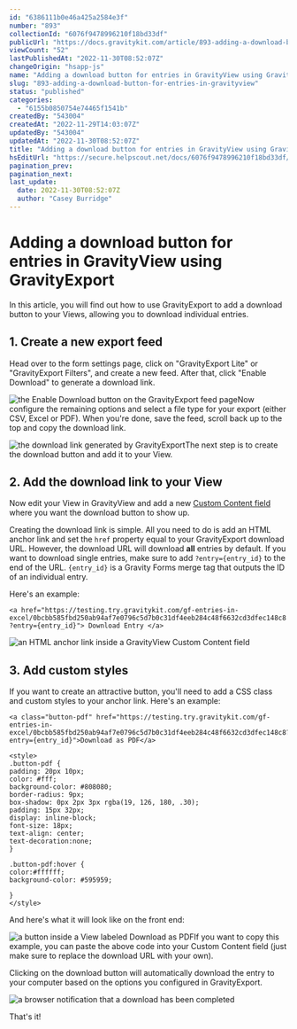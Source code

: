 ```yaml
---
id: "6386111b0e46a425a2584e3f"
number: "893"
collectionId: "6076f9478996210f18bd33df"
publicUrl: "https://docs.gravitykit.com/article/893-adding-a-download-button-for-entries-in-gravityview"
viewCount: "52"
lastPublishedAt: "2022-11-30T08:52:07Z"
changeOrigin: "hsapp-js"
name: "Adding a download button for entries in GravityView using GravityExport"
slug: "893-adding-a-download-button-for-entries-in-gravityview"
status: "published"
categories: 
  - "6155b0850754e74465f1541b"
createdBy: "543004"
createdAt: "2022-11-29T14:03:07Z"
updatedBy: "543004"
updatedAt: "2022-11-30T08:52:07Z"
title: "Adding a download button for entries in GravityView using GravityExport"
hsEditUrl: "https://secure.helpscout.net/docs/6076f9478996210f18bd33df/article/6386111b0e46a425a2584e3f"
pagination_prev: 
pagination_next: 
last_update:
  date: 2022-11-30T08:52:07Z
  author: "Casey Burridge"
---
```


# Adding a download button for entries in GravityView using GravityExport

In this article, you will find out how to use GravityExport to add a download button to your Views, allowing you to download individual entries.

## 1. Create a new export feed

Head over to the form settings page, click on "GravityExport Lite" or "GravityExport Filters", and create a new feed. After that, click "Enable Download" to generate a download link.

![the Enable Download button on the GravityExport feed page](https://s3.amazonaws.com/helpscout.net/docs/assets/54c58489e4b051242988532c/images/6387107f0c9a3a63c37c0dac/file-BAg9hWPg9Z.png)Now configure the remaining options and select a file type for your export (either CSV, Excel or PDF). When you're done, save the feed, scroll back up to the top and copy the download link.

![the download link generated by GravityExport](https://s3.amazonaws.com/helpscout.net/docs/assets/54c58489e4b051242988532c/images/6387120ff4ac0158bf473453/file-aS7JWwYXoD.png)The next step is to create the download button and add it to your View.

## 2. Add the download link to your View

Now edit your View in GravityView and add a new [Custom Content field](https://docs.gravitykit.com/article/111-using-the-custom-content-field) where you want the download button to show up.

Creating the download link is simple. All you need to do is add an HTML anchor link and set the `href` property equal to your GravityExport download URL. However, the download URL will download **all** entries by default. If you want to download single entries, make sure to add `?entry={entry_id}` to the end of the URL. `{entry_id}` is a Gravity Forms merge tag that outputs the ID of an individual entry.

Here's an example:

`<a href="https://testing.try.gravitykit.com/gf-entries-in-excel/0bcbb585fbd250ab94af7e0796c5d7b0c31df4eeb284c48f6632cd3dfec148c8?entry={entry_id}"> Download Entry </a>`

![an HTML anchor link inside a GravityView Custom Content field](https://s3.amazonaws.com/helpscout.net/docs/assets/54c58489e4b051242988532c/images/638715f777711b11eb17b48e/file-adRMw2mwVB.png)

## 3. Add custom styles

If you want to create an attractive button, you'll need to add a CSS class and custom styles to your anchor link. Here's an example:

```
<a class="button-pdf" href="https://testing.try.gravitykit.com/gf-entries-in-excel/0bcbb585fbd250ab94af7e0796c5d7b0c31df4eeb284c48f6632cd3dfec148c8?entry={entry_id}">Download as PDF</a>

<style>
.button-pdf {
padding: 20px 10px;
color: #fff;
background-color: #808080;
border-radius: 9px;
box-shadow: 0px 2px 3px rgba(19, 126, 180, .30);
padding: 15px 32px;
display: inline-block;
font-size: 18px;
text-align: center;
text-decoration:none; 
}
	
.button-pdf:hover {
color:#ffffff;
background-color: #595959;
		
}
</style>
```

And here's what it will look like on the front end:

![a button inside a View labeled Download as PDF](https://s3.amazonaws.com/helpscout.net/docs/assets/54c58489e4b051242988532c/images/6387169577711b11eb17b48f/file-UTBheuKM3b.png)If you want to copy this example, you can paste the above code into your Custom Content field (just make sure to replace the download URL with your own).

Clicking on the download button will automatically download the entry to your computer based on the options you configured in GravityExport.

![a browser notification that a download has been completed](https://s3.amazonaws.com/helpscout.net/docs/assets/54c58489e4b051242988532c/images/638716c8364d15657b41389f/file-1jRJiWawz2.png)

That's it!